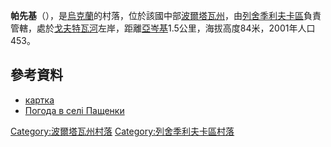 {{coord|49|25|10|N|34|1|15|E|scale:100000_region:UA|display=title}}

'''帕先基'''（{{lang-uk|Пащенки}}），是[[烏克蘭|烏克蘭]]的村落，位於該國中部[[波爾塔瓦州|波爾塔瓦州]]，由[[列舍季利夫卡區|列舍季利夫卡區]]負責管轄，處於[[戈夫特瓦河|戈夫特瓦河]]左岸，距離[[亞岑基|亞岑基]]1.5公里，海拔高度84米，2001年人口453。

==參考資料==
* [http://gska2.rada.gov.ua/pls/z7502/A005?rdat1=20.10.2003&rf7571=26566 картка]{{dead link|date=2018年2月 |bot=InternetArchiveBot |fix-attempted=yes }}
* [http://weather.in.ua/ua/poltavskaja/19725 Погода в селі Пащенки] {{Wayback|url=http://weather.in.ua/ua/poltavskaja/19725 |date=20160305074226 }}

{{DEFAULTSORT:Пащенки}}
[[Category:波爾塔瓦州村落|Category:波爾塔瓦州村落]]
[[Category:列舍季利夫卡區村落|Category:列舍季利夫卡區村落]]


{{Poltava-geo-stub}}